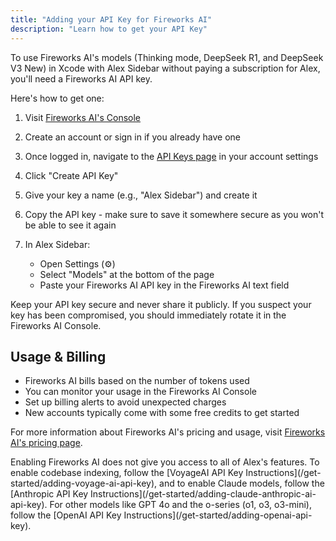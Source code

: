 ```yaml
---
title: "Adding your API Key for Fireworks AI"
description: "Learn how to get your API Key"
---
```


To use Fireworks AI's models (Thinking mode, DeepSeek R1, and DeepSeek V3 New) in Xcode with Alex Sidebar without paying a subscription for Alex, you'll need a Fireworks AI API key.

Here's how to get one:

1. Visit [Fireworks AI's Console](https://fireworks.ai)

2. Create an account or sign in if you already have one

3. Once logged in, navigate to the [API Keys page](https://fireworks.ai/account/api-keys) in your account settings

4. Click "Create API Key"

5. Give your key a name (e.g., "Alex Sidebar") and create it

6. Copy the API key - make sure to save it somewhere secure as you won't be able to see it again

7. In Alex Sidebar:
   - Open Settings (⚙️)
   - Select "Models" at the bottom of the page
   - Paste your Fireworks AI API key in the Fireworks AI text field

<Note>
  Keep your API key secure and never share it publicly. If you suspect your key has been compromised, you should immediately rotate it in the Fireworks AI Console.
</Note>

## Usage & Billing

- Fireworks AI bills based on the number of tokens used
- You can monitor your usage in the Fireworks AI Console
- Set up billing alerts to avoid unexpected charges
- New accounts typically come with some free credits to get started

For more information about Fireworks AI's pricing and usage, visit [Fireworks AI's pricing page](https://fireworks.ai/pricing).

<Note>
  Enabling Fireworks AI does not give you access to all of Alex's features. To enable codebase indexing, follow the [VoyageAI API Key Instructions](/get-started/adding-voyage-ai-api-key), and to enable Claude models, follow the [Anthropic API Key Instructions](/get-started/adding-claude-anthropic-ai-api-key).
</Note>

<Note>
  For other models like GPT 4o and the o-series (o1, o3, o3-mini), follow the [OpenAI API Key Instructions](/get-started/adding-openai-api-key).
</Note>

